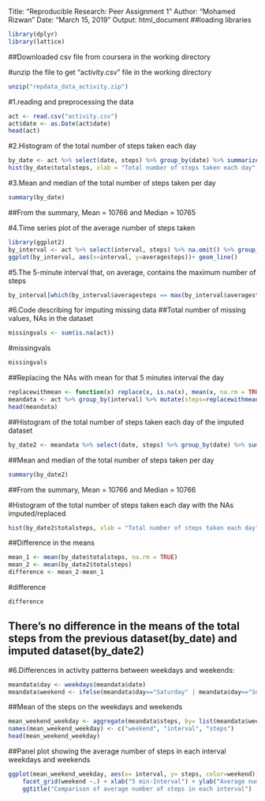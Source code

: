 Title: "Reproducible Research: Peer Assignment 1"
Author: "Mohamed Rizwan"
Date: "March 15, 2019"
Output: html_document
##loading libraries
```{r, results = 'hide', echo = FALSE}
library(dplyr)
library(lattice)
```
##Downloaded csv file from coursera in the working directory

#unzip the file to get "activity.csv" file in the working directory
```{r}
unzip("repdata_data_activity.zip")
```
#1.reading and preprocessing the data
```{r,cache= TRUE, echo=TRUE}
act <- read.csv("activity.csv")
act$date <- as.Date(act$date)
head(act)
```
#2.Histogram of the total number of steps taken each day
```{r}
by_date <- act %>% select(date, steps) %>% group_by(date) %>% summarize(totalsteps= sum(steps)) %>% na.omit()
hist(by_date$totalsteps, xlab = "Total number of steps taken each day", main="Histogram of Total number of steps taken each day", breaks = 20)
```

#3.Mean and median of the total number of steps taken per day
```{r}
summary(by_date)
```
##From the summary, Mean = 10766  and Median = 10765

#4.Time series plot of the average number of steps taken
```{r, echo=TRUE, results='show'}
library(ggplot2)
by_interval <- act %>% select(interval, steps) %>% na.omit() %>% group_by(interval) %>% summarize(averagesteps= mean(steps))
ggplot(by_interval, aes(x=interval, y=averagesteps))+ geom_line()
```

#5.The 5-minute interval that, on average, contains the maximum number of steps
```{r}
by_interval[which(by_interval$averagesteps == max(by_interval$averagesteps)),]
```
#6.Code describing for imputing missing data
##Total number of missing values, NAs in the dataset
```{r}
missingvals <- sum(is.na(act))
```
#missingvals
```{r}
missingvals
```
##Replacing the NAs with mean for that 5 minutes interval the day
```{r}
replacewithmean <- function(x) replace(x, is.na(x), mean(x, na.rm = TRUE))
meandata <- act %>% group_by(interval) %>% mutate(steps=replacewithmean(steps))
head(meandata)
```
##Histogram of the total number of steps taken each day of the imputed dataset
```{r}
by_date2 <- meandata %>% select(date, steps) %>% group_by(date) %>% summarize(totalsteps= sum(steps))
```

##Mean and median of the total number of steps taken per day
```{r}
summary(by_date2)
```
##From the summary, Mean = 10766  and Median = 10766

#Histogram of the total number of steps taken each day with the NAs imputed/replaced
```{r}
hist(by_date2$totalsteps, xlab = "Total number of steps taken each day", main="Histogram of Total number of steps taken each day", breaks = 20)
```

##Difference in the means
```{r}
mean_1 <- mean(by_date$totalsteps, na.rm = TRUE)
mean_2 <- mean(by_date2$totalsteps)
difference <- mean_2-mean_1
```
#difference
```{r}
difference
```
## There's no difference in the means of the total steps from the previous dataset(by_date) and imputed dataset(by_date2) 

#6.Differences in activity patterns between weekdays and weekends:
```{r, results= 'hide'}
meandata$day <- weekdays(meandata$date)
meandata$weekend <- ifelse(meandata$day=="Saturday" | meandata$day=="Sunday", "Weekend", "Weekday")
```
##Mean of the steps on the weekdays and weekends
```{r}
mean_weekend_weekday <- aggregate(meandata$steps, by= list(meandata$weekend, meandata$interval), na.omit(mean))
names(mean_weekend_weekday) <- c("weekend", "interval", "steps")
head(mean_weekend_weekday)
```
##Panel plot showing the average number of steps in each interval weekdays and weekends
```{r, results="show"}
ggplot(mean_weekend_weekday, aes(x= interval, y= steps, color=weekend)) + geom_line()+
    facet_grid(weekend ~.) + xlab("5 min-Interval") + ylab("Average number of the Steps taken") +
    ggtitle("Comparison of average number of steps in each interval")
```

